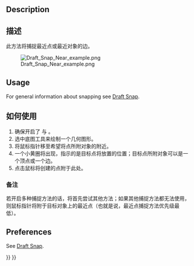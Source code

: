 <languages/>

{{Docnav
|[[Draft_Snap_Special|Snap Special]]
|[[Draft_Snap_Ortho|Snap Ortho]]
|[[Draft_Workbench|Draft]]
|IconL=Draft_Snap_Special.svg
|IconR=Draft_Snap_Ortho.svg
|IconC=Workbench_Draft.svg
}}

{{GuiCommand
|Name=Draft Snap Near
|MenuLocation=Snapping → Snap Near
|Workbenches=[[Draft_Workbench|Draft]], [[BIM_Workbench|BIM]]
|SeeAlso=[[Draft_Snap|Draft Snap]], [[Draft_Snap_Lock|Draft Snap Lock]]
}}

== Description == 

<div class="mw-translate-fuzzy">
== 描述 ==
此方法将捕捉最近点或最近对象的边。
</div>

[[Image:Draft_Snap_Near_example.png]]
<div class="mw-translate-fuzzy">
{{Caption|将线段的第二个端点捕捉至一个矩形的边上。}}
</div>

== Usage == 

For general information about snapping see [[Draft_Snap|Draft Snap]].

<div class="mw-translate-fuzzy">
== 如何使用 ==
# 确保开启了{{Button|[[Image:Draft_Snap_Lock.svg|16px]] [[Draft_Snap_Lock|Draft ToggleSnap]]}} 与 {{Button|[[Image:Draft_Snap_Near.svg|16px]] [[Draft_Snap_Near|Snap Near]]}}。
# 选中底图工具来绘制一个几何图形。
# 将鼠标指针移至希望将点所附对象的附近。
# 一个小黄圈将出现，指示的是目标点将放置的位置；目标点所附对象可以是一个顶点或一个边。
# 点击鼠标将创建的点附于此处。
</div>

<span id="Notes"></span>
<div class="mw-translate-fuzzy">
=== 备注 ===
</div>

<div class="mw-translate-fuzzy">
若开启多种捕捉方法的话，将首先尝试其他方法；如果其他捕捉方法都无法使用，则鼠标指针将附于目标对象上的最近点（也就是说，最近点捕捉方法优先级最低）。
</div>

== Preferences ==

See [[Draft_Snap#Preferences|Draft Snap]].


{{Docnav
|[[Draft_Snap_Special|Snap Special]]
|[[Draft_Snap_Ortho|Snap Ortho]]
|[[Draft_Workbench|Draft]]
|IconL=Draft_Snap_Special.svg
|IconR=Draft_Snap_Ortho.svg
|IconC=Workbench_Draft.svg
}}

{{Draft Tools navi{{#translation:}}}}
{{Userdocnavi{{#translation:}}}}